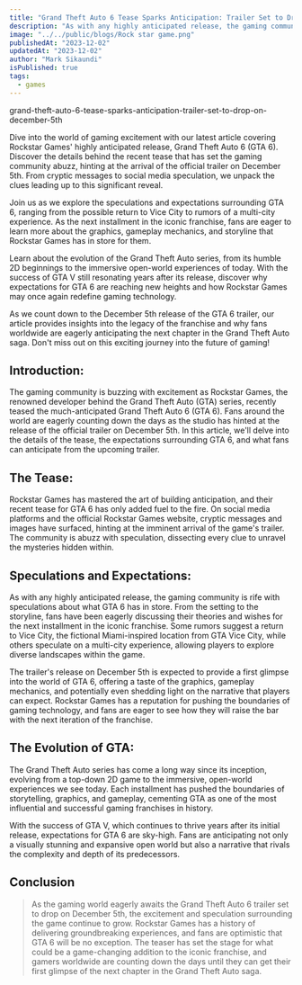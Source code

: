 ```yaml
---
title: "Grand Theft Auto 6 Tease Sparks Anticipation: Trailer Set to Drop on December 5th"
description: "As with any highly anticipated release, the gaming community is rife with speculations about what GTA 6 has in store. From the setting to the storyline, fans have been eagerly discussing their theories and wishes for the next installment in the iconic franchise."
image: "../../public/blogs/Rock star game.png"
publishedAt: "2023-12-02"
updatedAt: "2023-12-02"
author: "Mark Sikaundi"
isPublished: true
tags:
  - games
---
```


grand-theft-auto-6-tease-sparks-anticipation-trailer-set-to-drop-on-december-5th

Dive into the world of gaming excitement with our latest article covering Rockstar Games' highly anticipated release, Grand Theft Auto 6 (GTA 6). Discover the details behind the recent tease that has set the gaming community abuzz, hinting at the arrival of the official trailer on December 5th. From cryptic messages to social media speculation, we unpack the clues leading up to this significant reveal.

Join us as we explore the speculations and expectations surrounding GTA 6, ranging from the possible return to Vice City to rumors of a multi-city experience. As the next installment in the iconic franchise, fans are eager to learn more about the graphics, gameplay mechanics, and storyline that Rockstar Games has in store for them.

Learn about the evolution of the Grand Theft Auto series, from its humble 2D beginnings to the immersive open-world experiences of today. With the success of GTA V still resonating years after its release, discover why expectations for GTA 6 are reaching new heights and how Rockstar Games may once again redefine gaming technology.

As we count down to the December 5th release of the GTA 6 trailer, our article provides insights into the legacy of the franchise and why fans worldwide are eagerly anticipating the next chapter in the Grand Theft Auto saga. Don't miss out on this exciting journey into the future of gaming!

## Introduction:

The gaming community is buzzing with excitement as Rockstar Games, the renowned developer behind the Grand Theft Auto (GTA) series, recently teased the much-anticipated Grand Theft Auto 6 (GTA 6). Fans around the world are eagerly counting down the days as the studio has hinted at the release of the official trailer on December 5th. In this article, we'll delve into the details of the tease, the expectations surrounding GTA 6, and what fans can anticipate from the upcoming trailer.

## The Tease:

Rockstar Games has mastered the art of building anticipation, and their recent tease for GTA 6 has only added fuel to the fire. On social media platforms and the official Rockstar Games website, cryptic messages and images have surfaced, hinting at the imminent arrival of the game's trailer. The community is abuzz with speculation, dissecting every clue to unravel the mysteries hidden within.

## Speculations and Expectations:

As with any highly anticipated release, the gaming community is rife with speculations about what GTA 6 has in store. From the setting to the storyline, fans have been eagerly discussing their theories and wishes for the next installment in the iconic franchise. Some rumors suggest a return to Vice City, the fictional Miami-inspired location from GTA Vice City, while others speculate on a multi-city experience, allowing players to explore diverse landscapes within the game.

The trailer's release on December 5th is expected to provide a first glimpse into the world of GTA 6, offering a taste of the graphics, gameplay mechanics, and potentially even shedding light on the narrative that players can expect. Rockstar Games has a reputation for pushing the boundaries of gaming technology, and fans are eager to see how they will raise the bar with the next iteration of the franchise.

## The Evolution of GTA:

The Grand Theft Auto series has come a long way since its inception, evolving from a top-down 2D game to the immersive, open-world experiences we see today. Each installment has pushed the boundaries of storytelling, graphics, and gameplay, cementing GTA as one of the most influential and successful gaming franchises in history.

With the success of GTA V, which continues to thrive years after its initial release, expectations for GTA 6 are sky-high. Fans are anticipating not only a visually stunning and expansive open world but also a narrative that rivals the complexity and depth of its predecessors.

## Conclusion

> As the gaming world eagerly awaits the Grand Theft Auto 6 trailer set to drop on December 5th, the excitement and speculation surrounding the game continue to grow. Rockstar Games has a history of delivering groundbreaking experiences, and fans are optimistic that GTA 6 will be no exception. The teaser has set the stage for what could be a game-changing addition to the iconic franchise, and gamers worldwide are counting down the days until they can get their first glimpse of the next chapter in the Grand Theft Auto saga.
